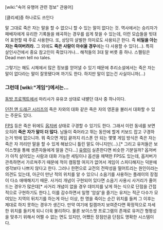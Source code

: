 [wiki:"속어 유행어 관련 정보" 관용어] 

[클리셰]중 하나로도 쓰인다

말 그대로 죽은 자는 말을 할 수 없으니 할 수 있는 말이 없다는 것.  역사에서는 승리자가 패배자에게 유리한 기록들을 왜곡하는 경우를 쉽게 찾을 수 있는데, 이런 모습들을 빗대어 표현할 때 주로 사용한다. 또, 상당히 살벌한 의미로도 사용되곤 한다. 즉 '''비밀을 아는 자는 죽여버려라.''' 그 외에도 '''죽은 사람이 아쉬울 경우'''에는 다 사용할 수 있다(...). 특히 살인사건에서 중요 참고인이 죽었다거나...
해적들의 3대 말 버릇 중 하나. 스펠링은 Dead men tell no tales.

그렇기는 해도 시체에서 많은 정보를 얻어낼 수 있기 때문에 추리소설에서는 죽은 자는 말이 없다라는 말이 잘못됐다며 까기도 한다. 하지만 말이 없는건 사실이니까(...)

=== 그런데 [wiki:"게임"]에서는... ===

[[동방 프로젝트]]에서 마리사가 유유코 상대로 내뱉던 대사 중 하나이다. 

[[던전 앤 드래곤 시리즈]]의 죽은 자와의 대화 같은 죽은 자의 영혼을 불러서 대화할 수 있는 주문도 있다. 

[[FPS]] 등은 죽은 뒤에도 [[옵저버]] 상태로 구경할 수 있기도 한다. 그래서 이런 동네를 보면 오히려 '''죽은 자가 말이 더 많다.''' 남들이 죽어라고 뛰는 동안에 할게 키보드 잡고 구경하는거 밖에 없으니까. 뭐 죽으면 게임 끝까지 리스폰 안 되는 몇몇 게임 방식은 죽은 자는 죽은 자 끼리만 말을 할 수 있게 해놨으니 틀린 말도 아니지만(…).[* 그리고 유저들은 보이스챗을 통해 생존자들에게 말을 건다...] [[유령]]이 실존한다면 비슷한 기분일까?
옵저버가 아직 살아있는 사람과 대화 가능한 세팅이나 옵션을 채택한 FPS도 있는데, 옵저버가 관측하면서 가르쳐주기 때문에 적이 캠핑할 여지가 없어서 게임이 스피디해지는 덕분에 생각보다 나쁘지 않다고 한다.
그러나 한편으로 교전의 전략성을 떨어트리는 원인이라는 의견도 있는데, 아군이 만난 적의 위치를 알 수 있으니 소음기를 사용하는 플레이의 장점이 다소 애매해지기 때문. 사거리 개념이 구현되어 있다면 소음기 사용시 사거리가 줄어드는 경우가 많은데[* 사거리 개념이 없을 경우 데미지를 낮게 하는 식으로 단점을 간접적으로 구현하기도 한다.], 이를 감수하면서 일명 '암살'을 즐기는 유저는 적군 다수가 모여있는 지역의 뒤치기를 하는게 아닌 이상, 한 명을 죽이는 순간 위치를 들켜 그 이후는 제대로 하지 못하는 경우가 생긴다. 만약 여기에 킬캠까지 보여준다면 확정적으로 자세한 위치를 들키게 되니 더욱 불리하다.
물론 보이스챗 프로그램의 존재로 유저간 형평성을 맞추기 위해서 어쩔 수 없는 면도 있지만, 어쨌든 장점만큼 단점도 명확한 시스템이다.

